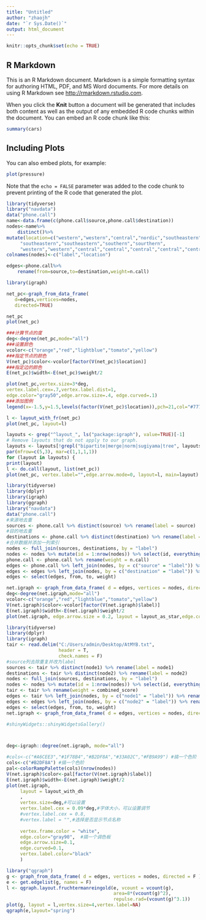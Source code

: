 ```yaml
---
title: "Untitled"
author: "zhaojh"
date: "`r Sys.Date()`"
output: html_document
---
```


```r
knitr::opts_chunk$set(echo = TRUE)
```

## R Markdown

This is an R Markdown document. Markdown is a simple formatting syntax for authoring HTML, PDF, and MS Word documents. For more details on using R Markdown see <http://rmarkdown.rstudio.com>.

When you click the **Knit** button a document will be generated that includes both content as well as the output of any embedded R code chunks within the document. You can embed an R code chunk like this:

```r
summary(cars)
```

## Including Plots

You can also embed plots, for example:

```r
plot(pressure)
```

Note that the `echo = FALSE` parameter was added to the code chunk to prevent printing of the R code that generated the plot.
```r
library(tidyverse)
library("navdata")
data("phone.call")
name<-data.frame(c(phone.call$source,phone.call$destination))
nodes<-name%>%
    distinct()%>%
mutate(location=c("western","western","central","nordic","southeastern",
     "southeastern","southeastern","southern","sourthern",
     "western","western","central","central","central","central","central"))
colnames(nodes)<-c("label","location")
```

```r
edges<-phone.call%>%
    rename(from=source,to=destination,weight=n.call)
```

```r
library(igraph)

net_pc<-graph_from_data_frame(
   d=edges,vertices=nodes,
   directed=TRUE)

net_pc
plot(net_pc)
```

```r
###计算节点的度
deg<-degree(net_pc,mode="all")
###设置颜色
vcolor<-c("orange","red","lightblue","tomato","yellow")
###指定节点的颜色
V(net_pc)$color<-vcolor[factor(V(net_pc)$location)]
###指定边的颜色
E(net_pc)$width<-E(net_pc)$weight/2

plot(net_pc,vertex.size=3*deg,
vertex.label.cex=.7,vertex.label.dist=1,
edge.color="gray50",edge.arrow.size=.4, edge.curved=.1)
###添加图例
legend(x=-1.5,y=1.5,levels(factor(V(net_pc)$location)),pch=21,col="#777777",pt.bg=vcolor)
```

```r
l <- layout_with_fr(net_pc) 
plot(net_pc, layout=l)
```

```r
layouts <- grep("^layout_", ls("package:igraph"), value=TRUE)[-1]
# Remove layouts that do not apply to our graph.
layouts <- layouts[!grepl("bipartite|merge|norm|sugiyama|tree", layouts)]
par(mfrow=c(5,3), mar=c(1,1,1,1)) 
for (layout in layouts) {
print(layout)
l <- do.call(layout, list(net_pc))
plot(net_pc, vertex.label="",edge.arrow.mode=0, layout=l, main=layout) }

```
```r
library(tidyverse)
library(dplyr)
library(igraph)
library(ggraph)
library("navdata")
data("phone.call")
#来源地去重
sources <- phone.call %>% distinct(source) %>% rename(label = source)
#目的地去重
destinations <- phone.call %>% distinct(destination) %>% rename(label = destination)
#合并数据并添加一列索引 
nodes <- full_join(sources, destinations, by = "label")
nodes <- nodes %>% mutate(id = 1:nrow(nodes)) %>% select(id, everything()) 
phone.call <- phone.call %>% rename(weight = n.call) 
edges <- phone.call %>% left_join(nodes, by = c("source" = "label")) %>% rename(from = id)
edges <- edges %>% left_join(nodes, by = c("destination" = "label")) %>% rename(to = id)
edges <- select(edges, from, to, weight) 

net.igraph <- graph_from_data_frame( d = edges, vertices = nodes, directed = T )
deg<-degree(net.igraph,mode="all")
vcolor<-c("orange","red","lightblue","tomato","yellow")
V(net.igraph)$color<-vcolor[factor(V(net.igraph)$label)]
E(net.igraph)$width<-E(net.igraph)$weight/2
plot(net.igraph, edge.arrow.size = 0.2, layout = layout_as_star,edge.color="gray50",edge.arrow.size=.4, edge.curved=.1)
```
```r
library(tidyverse)
library(dplyr)
library(igraph)
tair <- read.delim("C:/Users/admin/Desktop/AtMYB.txt",
                   header = T,
                   check.names = F)
#source列去除重复并改为label
sources <- tair %>% distinct(node1) %>% rename(label = node1)
destinations <- tair %>% distinct(node2) %>% rename(label = node2)
nodes <- full_join(sources, destinations, by = "label")
nodes <- nodes %>% mutate(id = 1:nrow(nodes)) %>% select(id, everything()) 
tair <- tair %>% rename(weight = combined_score) 
edges <- tair %>% left_join(nodes, by = c("node1" = "label")) %>% rename(from = id)
edges <- edges %>% left_join(nodes, by = c("node2" = "label")) %>% rename(to = id)
edges <- select(edges, from, to, weight) 
net.igraph <- graph_from_data_frame( d = edges, vertices = nodes, directed = T )

#shinyWidgets::shinyWidgetsGallery()



deg<-igraph::degree(net.igraph, mode="all")

#cols<-c("#A6CEE3","#1F78B4","#B2DF8A","#33A02C","#FB9A99") #搞一个色阶
cols<-c("#B2DF8A") #搞一个色阶
pal<-colorRampPalette(cols)(nrow(nodes))
V(net.igraph)$color<-pal[factor(V(net.igraph)$label)]
E(net.igraph)$width<-E(net.igraph)$weight/2
plot(net.igraph, 
     layout = layout_with_dh
     ,
     vertex.size=deg,#可以设置
     vertex.label.cex = 0.09*deg,#字体大小，可以设置调节
     #vertex.label.cex = 0.8,
     #vertex.label = "",#选择是否显示节点名称
     
     vertex.frame.color = "white",
     edge.color="gray90",  #搞一个调色板
     edge.arrow.size=0.1,
     edge.curved=0.1,
     vertex.label.color="black"
     )

```


```r
library("qgraph")
g <- graph_from_data_frame( d = edges, vertices = nodes, directed = F )
e <- get.edgelist(g, names = F)
l <- qgraph.layout.fruchtermanreingold(e, vcount = vcount(g),
                                       area=8*(vcount(g)^2),
                                       repulse.rad=(vcount(g)^3.1))
plot(g, layout = l,vertex.size=4,vertex.label=NA)
qgraph(e,layout="spring")
```
```r
               
```

